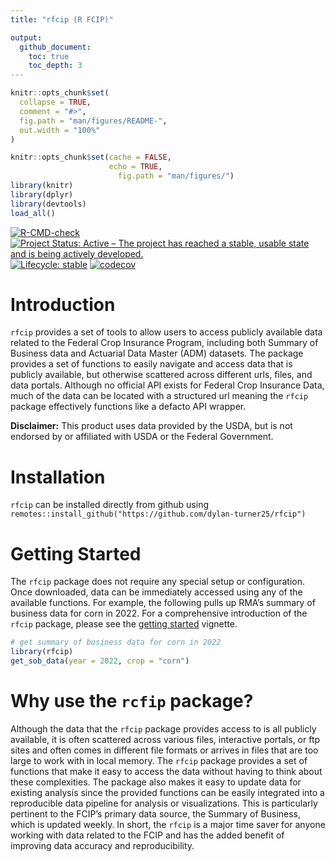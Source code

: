 ```yaml
---
title: "rfcip (R FCIP)"

output:
  github_document:
    toc: true
    toc_depth: 3
---
```


<!-- README.md is generated from README.Rmd. Please edit that file -->

```r
knitr::opts_chunk$set(
  collapse = TRUE,
  comment = "#>",
  fig.path = "man/figures/README-",
  out.width = "100%"
)
```



```r
knitr::opts_chunk$set(cache = FALSE,
                      echo = TRUE,
                        fig.path = "man/figures/")
library(knitr)
library(dplyr)
library(devtools)
load_all()
```

[![R-CMD-check](https://github.com/dylan-turner25/rfcip/actions/workflows/R-CMD-check.yaml/badge.svg)](https://github.com/dylan-turner25/rfcip/actions/workflows/R-CMD-check.yaml)
[![Project Status: Active – The project has reached a stable, usable state and is being actively developed.](https://www.repostatus.org/badges/latest/active.svg)](https://www.repostatus.org/#active)
[![Lifecycle: stable](https://img.shields.io/badge/lifecycle-stable-brightgreen.svg)](https://www.tidyverse.org/lifecycle/#stable)
[![codecov](https://codecov.io/gh/dylan-turner25/rfcip/graph/badge.svg?token=6sJUenko4X)](https://codecov.io/gh/dylan-turner25/rfcip)

# Introduction
`rfcip` provides a set of tools to allow users to access publicly available data related to the Federal Crop Insurance Program, including both Summary of Business data and Actuarial Data Master (ADM) datasets. The package provides a set of functions to easily navigate and access data that is publicly available, but otherwise scattered across different urls, files, and data portals. Although no official API exists for Federal Crop Insurance Data, much of the data can be located with a structured url meaning the `rfcip` package effectively functions like a defacto API wrapper.

**Disclaimer:** This product uses data provided by the USDA, but is not endorsed by or affiliated with USDA or the Federal Government.

# Installation
`rfcip` can be installed directly from github using `remotes::install_github("https://github.com/dylan-turner25/rfcip")`

# Getting Started
The `rfcip` package does not require any special setup or configuration. Once downloaded, data can be immediately accessed using any of the available functions. For example, the following pulls up RMA's summary of business data for corn in 2022. For a comprehensive introduction of the `rfcip` package, please see the [getting started](vignettes/rfcip-introduction.md) vignette.

```r

# get summary of business data for corn in 2022
library(rfcip)
get_sob_data(year = 2022, crop = "corn")


```

# Why use the `rcfip` package?

Although the data that the `rfcip` package provides access to is all publicly available, it is often scattered across various files, interactive portals, or ftp sites and often comes in different file formats or arrives in files that are too large to work with in local memory. The `rfcip` package provides a set of functions that make it easy to access the data without having to think about these complexities. The package also makes it easy to update data for existing analysis since the provided functions can be easily integrated into a reproducible data pipeline for analysis or visualizations. This is particularly pertinent to the FCIP's primary data source, the Summary of Business, which is updated weekly. In short, the `rfcip` is a major time saver for anyone working with data related to the FCIP and has the added benefit of improving data accuracy and reproducibility. 

